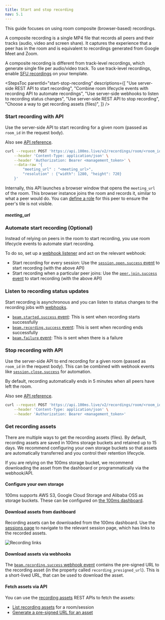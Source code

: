 ```yaml
---
title: Start and stop recording
nav: 5.1
---
```



This guide focuses on using room composite (browser-based) recordings.

A composite recording is a single MP4 file that records all peers and their tracks (audio, video and screen share). It captures the experience that a peer has in the room and is equivalent to recordings generated from Google Meet and Zoom.

A composite recording is different from track-level recordings, which generate single file per audio/video track. To use track-level recordings, enable [SFU recordings](../../api-reference/legacy-api-v1/destinations/recording) on your template.

<StepsToc
    parentId="start-stop-recording"
    descriptions={[
        "Use server-side REST API to start recording",
        "Combine room lifecycle events with recording API to automate recordings",
        "Use server-side webhooks to listen to recording status changes",
        "Use server-side REST API to stop recording",
        "Choose a way to get recording assets (files)",
    ]}
/>

<StepsContainer id="start-stop-recording">

### Start recording with API

Use the server-side API to start recording for a given room (passed as `room_id` in the request body).

Also see [API reference](../../api-reference/recordings/start-recording-for-room).

<PostRequest title="https://api.100ms.live/v2/recordings/room/<room_id>/start" />

<Request id="req-0">

```bash
curl --request POST 'https://api.100ms.live/v2/recordings/room/<room_id>/start' \
    --header 'Content-Type: application/json' \
    --header 'Authorization: Bearer <management_token>' \
    --data-raw '{
        "meeting_url" : "<meeting_url>",
        "resolution" : {"width": 1280, "height": 720}
    }'
```

</Request>

Internally, this API launches a browser window that opens the `meeting_url` of the room. This browser instance joins the room and records it, similar to what a peer would do. You can [define a role](./customize) for this peer to ensure the peer's tile is not visible.

##### meeting_url

<MeetingUrlConfig />

### Automate start recording (Optional)

Instead of relying on peers in the room to start recording, you use room lifecycle events to automate start recording.

To do so, set up a [webhook listener](../configure-webhooks/overview) and act on the relevant webhook:

- Start recording for every session: Use the [`session.open.success` event](../configure-webhooks/webhook#sessionopensuccess) to start recording (with the above API)
- Start recording when a particular peer joins: Use the [`peer.join.success` event](../configure-webhooks/webhook#peerjoinsuccess) to start recording (with the above API)

### Listen to recording status updates

Start recording is asynchronous and you can listen to status changes to the recording jobs with [webhooks](../configure-webhooks/overview).

- [`beam.started.success` event](../configure-webhooks/webhook#beamstartedsuccess): This is sent when recording starts successfully
- [`beam.recording.success` event](../configure-webhooks/webhook#beamrecordingsuccess): This is sent when recording ends successfully
- [`beam.failure` event](../configure-webhooks/webhook#beamfailure): This is sent when there is a failure

### Stop recording with API

Use the server-side API to end recording for a given room (passed as `room_id` in the request body). This can be combined with webhook events like [`session.close.success`](../configure-webhooks/webhook#sessionclosesuccess) for automation.

By default, recording automatically ends in 5 minutes when all peers have left the room.

Also see [API reference](../../api-reference/recordings/stop-recording-for-room).

<PostRequest title="https://api.100ms.live/v2/recordings/room/<room_id>/stop" />

<Request id="req-0">

```bash
curl --request POST 'https://api.100ms.live/v2/recordings/room/<room_id>/stop' \
    --header 'Content-Type: application/json' \
    --header 'Authorization: Bearer <management_token>'
```

</Request>

### Get recording assets

There are multiple ways to get the recording assets (files). By default, recording assets are saved in 100ms storage buckets and retained up to 15 days. We recommend configuring your own storage buckets so that assets are automatically transferred and you control their retention lifecycle.

If you are relying on the 100ms storage bucket, we recommend downloading the asset from the dashboard or programmatically via the webhook/API.

#### Configure your own storage

100ms supports AWS S3, Google Cloud Storage and Alibaba OSS as storage buckets. These can be configured on [the 100ms dashboard](../../../../concepts/v2/concepts/recordings#configure-storage).

#### Download assets from dashboard

Recording assets can be downloaded from the 100ms dashboard. Use the [sessions page](https://dashboard.100ms.live/sessions) to navigate to the relevant session page, which has links to the recorded assets.

![Recording links](/docs/v2/recording-links.png)

#### Download assets via webhooks

The [`beam.recording.success` webhook event](../configure-webhooks/webhook#beamrecordingsuccess) contains the pre-signed URL to the recording asset (in the property called `recording_presigned_url`). This is a short-lived URL, that can be used to download the asset.

#### Fetch assets via API

You can use the [recording assets](../../api-reference/recording-assets/overview) REST APIs to fetch the assets:

* [List recording assets](../../api-reference/recording-assets/list-all-assets) for a room/session
* [Generate a pre-signed URL for an asset](../../api-reference/recording-assets/get-presigned-url)

</StepsContainer>
